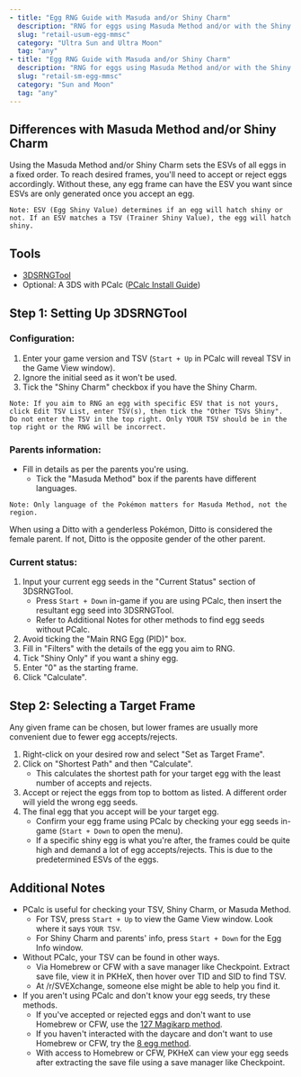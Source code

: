 ```yaml
---
- title: "Egg RNG Guide with Masuda and/or Shiny Charm"
  description: "RNG for eggs using Masuda Method and/or with the Shiny Charm"
  slug: "retail-usum-egg-mmsc"
  category: "Ultra Sun and Ultra Moon"
  tag: "any"
- title: "Egg RNG Guide with Masuda and/or Shiny Charm"
  description: "RNG for eggs using Masuda Method and/or with the Shiny Charm"
  slug: "retail-sm-egg-mmsc"
  category: "Sun and Moon"
  tag: "any"
---
```


## Differences with Masuda Method and/or Shiny Charm

Using the Masuda Method and/or Shiny Charm sets the ESVs of all eggs in a fixed order. To reach desired frames, you'll need to accept or reject eggs accordingly. Without these, any egg frame can have the ESV you want since ESVs are only generated once you accept an egg.

```
Note: ESV (Egg Shiny Value) determines if an egg will hatch shiny or not. If an ESV matches a TSV (Trainer Shiny Value), the egg will hatch shiny.
```

## Tools

- [3DSRNGTool](https://github.com/wwwwwwzx/3DSRNGTool/releases)
- Optional: A 3DS with PCalc ([PCalc Install Guide](https://www.pokemonrng.com/misc-3ds-installing-pcalc))

## Step 1: Setting Up 3DSRNGTool

### Configuration:

1. Enter your game version and TSV (`Start + Up` in PCalc will reveal TSV in the Game View window).
2. Ignore the initial seed as it won't be used.
3. Tick the "Shiny Charm" checkbox if you have the Shiny Charm.

```
Note: If you aim to RNG an egg with specific ESV that is not yours, click Edit TSV List, enter TSV(s), then tick the "Other TSVs Shiny". Do not enter the TSV in the top right. Only YOUR TSV should be in the top right or the RNG will be incorrect.
```

### Parents information:

- Fill in details as per the parents you're using.
  - Tick the "Masuda Method" box if the parents have different languages.

```
Note: Only language of the Pokémon matters for Masuda Method, not the region.
```

When using a Ditto with a genderless Pokémon, Ditto is considered the female parent. If not, Ditto is the opposite gender of the other parent.

### Current status:

1. Input your current egg seeds in the "Current Status" section of 3DSRNGTool.
   - Press `Start + Down` in-game if you are using PCalc, then insert the resultant egg seed into 3DSRNGTool.
   - Refer to Additional Notes for other methods to find egg seeds without PCalc.
2. Avoid ticking the "Main RNG Egg (PID)" box.
3. Fill in "Filters" with the details of the egg you aim to RNG.
4. Tick "Shiny Only" if you want a shiny egg.
5. Enter "0" as the starting frame.
6. Click "Calculate".

## Step 2: Selecting a Target Frame

Any given frame can be chosen, but lower frames are usually more convenient due to fewer egg accepts/rejects.

1. Right-click on your desired row and select "Set as Target Frame".
2. Click on "Shortest Path" and then "Calculate".
   - This calculates the shortest path for your target egg with the least number of accepts and rejects.
3. Accept or reject the eggs from top to bottom as listed. A different order will yield the wrong egg seeds.
4. The final egg that you accept will be your target egg.
   - Confirm your egg frame using PCalc by checking your egg seeds in-game (`Start + Down` to open the menu).
   - If a specific shiny egg is what you're after, the frames could be quite high and demand a lot of egg accepts/rejects. This is due to the predetermined ESVs of the eggs.

## Additional Notes

- PCalc is useful for checking your TSV, Shiny Charm, or Masuda Method.
  - For TSV, press `Start + Up` to view the Game View window. Look where it says `YOUR TSV`.
  - For Shiny Charm and parents' info, press `Start + Down` for the Egg Info window.
- Without PCalc, your TSV can be found in other ways.
  - Via Homebrew or CFW with a save manager like Checkpoint. Extract save file, view it in PKHeX, then hover over TID and SID to find TSV.
  - At /r/SVEXchange, someone else might be able to help you find it.
- If you aren't using PCalc and don't know your egg seeds, try these methods.
  - If you've accepted or rejected eggs and don't want to use Homebrew or CFW, use the [127 Magikarp method](/retail-usum-egg-seed-no-cfw).
  - If you haven't interacted with the daycare and don't want to use Homebrew or CFW, try the [8 egg method](/retail-usum-egg-seed-no-cfw).
  - With access to Homebrew or CFW, PKHeX can view your egg seeds after extracting the save file using a save manager like Checkpoint.
